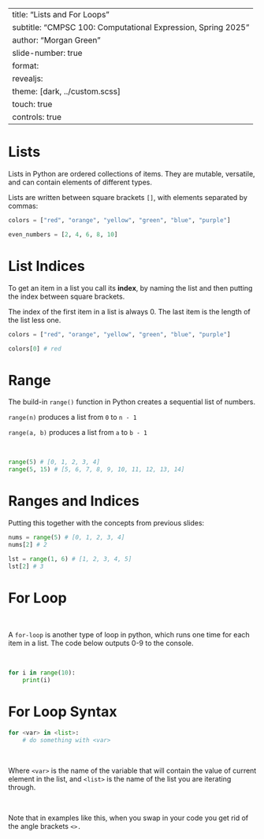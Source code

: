 
---
title: "Lists and For Loops"
subtitle: "CMPSC 100: Computational Expression, Spring 2025"
author: "Morgan Green"
slide-number: true
format:
  revealjs: 
    theme: [dark, ../custom.scss]
touch: true
controls: true
---

# Lists

Lists in Python are ordered collections of items. They are mutable, versatile, and can contain elements of different types.

Lists are written between square brackets `[]`, with elements separated by commas:

```python
colors = ["red", "orange", "yellow", "green", "blue", "purple"]

even_numbers = [2, 4, 6, 8, 10]
```


# List Indices

To get an item in a list you call its **index**, by naming the list and then putting the index between square brackets.

The index of the first item in a list is always 0. The last item is the length of the list less one.

```python
colors = ["red", "orange", "yellow", "green", "blue", "purple"]

colors[0] # red
```

# Range

The build-in `range()` function in Python creates a sequential list of numbers.

`range(n)` produces a list from `0` to `n - 1`

`range(a, b)` produces a list from `a` to `b - 1`

<br>

```python
range(5) # [0, 1, 2, 3, 4]
range(5, 15) # [5, 6, 7, 8, 9, 10, 11, 12, 13, 14]
```

# Ranges and Indices
Putting this together with the concepts from previous slides:

```python
nums = range(5) # [0, 1, 2, 3, 4]
nums[2] # 2

lst = range(1, 6) # [1, 2, 3, 4, 5]
lst[2] # 3
```


# For Loop

<br>

A `for-loop` is another type of loop in python, which runs one time for each item in a list. The code below outputs 0-9 to the console.

<br>

```python
for i in range(10):
	print(i)
```

# For Loop Syntax


```python
for <var> in <list>:
	# do something with <var>
```

<br>

Where `<var>` is the name of the variable that will contain the value of current element in the list, and `<list>` is the name of the list you are iterating through.  

<br>

Note that in examples like this, when you swap in your code you get rid of the angle brackets `<>.`

